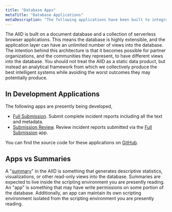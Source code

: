 ```yaml
---
title: "Database Apps"
metaTitle: "Database Applications"
metaDescription: "The following applications have been built to integrate with the AIID"
---
```


The AIID is built on a document database and a collection of serverless browser applications. This means the database is highly extensible, and the application layer can have an unlimited number of views into the database. The intention behind this architecture is that it becomes possible for partner organizations, and the communities they represent, to have different views into the database. You should not treat the AIID as a static data product, but instead an analytical framework from which we collectively produce the best intelligent systems while avoiding the worst outcomes they may potentially produce.

## In Development Applications ##

The following apps are presently being developed,

* [Full Submission](/submit). Submit complete incident reports including all the text and metadata.
* [Submission Review](/submitted). Review incident reports submitted via the [Full Submission](/submit) app.

You can find the source code for these applications on [GitHub](https://github.com/PartnershipOnAI/aiid).

## Apps vs Summaries ##

A "[summary](/summaries)" in the AIID is something that generates descriptive statistics, visualizations, or other read-only views into the database. Summaries are expected to live inside the scripting environment you are presently reading. An "app" is something that may have write permissions on some portion of the database. Additionally, an app can maintain its own scripting environment isolated from the scripting environment you are presently reading.
